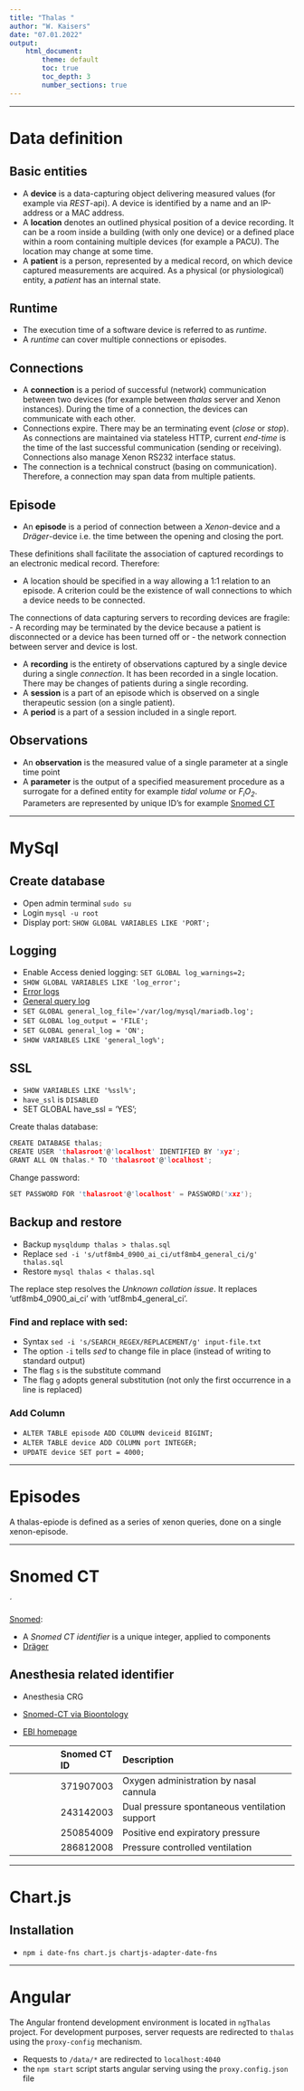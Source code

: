 ```yaml
---
title: "Thalas "
author: "W. Kaisers"
date: "07.01.2022"
output:
    html_document:
        theme: default
        toc: true
        toc_depth: 3
        number_sections: true
---
```


--------------------------------------------------------------------------------

<!-- ----------------------------------------------------------------------- -->
# Data definition
<!-- ----------------------------------------------------------------------- -->


## Basic entities

 - A **device** is a data-capturing object delivering measured values (for 
   example via *REST*-api).
   A device is identified by a name and an IP-address or a MAC
   address. 
 - A **location** denotes an outlined physical position of a device recording.
   It can be a room inside a building (with only one device) or a defined
   place within a room containing multiple devices (for example a PACU).
   The location may change at some time.
 - A **patient** is a person, represented by a medical record, on which 
   device captured measurements are acquired.
   As a physical (or physiological) entity, a *patient* has an internal 
   state.


## Runtime

 - The execution time of a software device is referred to as *runtime*.
 - A *runtime* can cover multiple connections or episodes.

## Connections

 - A **connection** is a period of successful (network) communication between 
   two devices (for example between *thalas* server and Xenon instances).
   During the time of a connection, the devices can communicate
   with each other.
 - Connections expire. There may be an terminating event (*close* or *stop*).
   As connections are maintained via stateless HTTP, current *end-time*
   is the time of the last successful communication (sending or receiving).
   Connections also manage Xenon RS232 interface status.
 - The connection is a technical construct (basing on communication).
   Therefore, a connection may span data from multiple patients.

## Episode

 - An **episode** is a period of connection between a 
  *Xenon*-device and a *Dräger*-device i.e. the time between the opening
  and closing the port.


These definitions shall facilitate the association of captured recordings to
an electronic medical record. Therefore:

 - A location should be specified in a way allowing a 1:1 relation to an episode.
   A criterion could be the existence of wall connections to which a device
   needs to be connected.

    
The connections of data capturing servers to recording devices are fragile:
 - A recording may be terminated by the device because a patient is
   disconnected or a device has been turned off or 
 - the network connection between server and device is lost.
   
 - A **recording** is the entirety of observations captured by a single
    device during a single *connection*. It has been recorded in a single 
    location. There may be changes of patients during a single recording.
 - A **session** is a part of an episode which is observed on a single
    therapeutic session (on a single patient).
 - A **period** is a part of a session included in a single report.


## Observations

  - An **observation** is the measured value of a single parameter at a single
    time point
  - A **parameter** is the output of a specified measurement procedure 
      as a surrogate for a defined entity for example *tidal volume* or
      *F<sub>i</sub>O<sub>2</sub>*. Parameters are represented by unique ID's
      for example [Snomed CT](https://www.snomed.org/)
    


--------------------------------------------------------------------------------

<!-- ----------------------------------------------------------------------- -->
# MySql
<!-- ----------------------------------------------------------------------- -->


## Create database

 - Open admin terminal `sudo su`
 - Login `mysql -u root`
 - Display port: `SHOW GLOBAL VARIABLES LIKE 'PORT';`
 
## Logging

 - Enable Access denied logging: `SET GLOBAL log_warnings=2;`
 - `SHOW GLOBAL VARIABLES LIKE 'log_error';`
 - [Error logs](https://mariadb.com/kb/en/server-system-variables/#log_error)
 - [General query log](https://mariadb.com/kb/en/general-query-log/)
 - `SET GLOBAL general_log_file='/var/log/mysql/mariadb.log';`
 - `SET GLOBAL log_output = 'FILE';`
 - `SET GLOBAL general_log = 'ON';`
 - `SHOW VARIABLES LIKE 'general_log%';`
 
## SSL

 - `SHOW VARIABLES LIKE '%ssl%';`
 - `have_ssl` is `DISABLED`
 - SET GLOBAL have_ssl = 'YES';

Create thalas database:
```c
CREATE DATABASE thalas;
CREATE USER 'thalasroot'@'localhost' IDENTIFIED BY 'xyz';
GRANT ALL ON thalas.* TO 'thalasroot'@'localhost';
```

Change password: 
```c
SET PASSWORD FOR 'thalasroot'@'localhost' = PASSWORD('xxz');
```

## Backup and restore

 - Backup `mysqldump thalas > thalas.sql`
 - Replace `sed -i 's/utf8mb4_0900_ai_ci/utf8mb4_general_ci/g' thalas.sql`
 - Restore `mysql thalas < thalas.sql`

The replace step resolves the *Unknown collation issue*.
It replaces 'utf8mb4_0900_ai_ci' with 'utf8mb4_general_ci'.

### Find and replace with sed:

 - Syntax `sed -i 's/SEARCH_REGEX/REPLACEMENT/g' input-file.txt`
 - The option `-i` tells *sed* to change file in place (instead of writing to standard output)
 - The flag `s` is the substitute command
 - The flag `g` adopts general substitution (not only the first occurrence in a line is replaced)

### Add Column

 - `ALTER TABLE episode ADD COLUMN deviceid BIGINT;`
 - `ALTER TABLE device ADD COLUMN port INTEGER;`
 - `UPDATE device SET port = 4000;`

--------------------------------------------------------------------------------

<!-- ----------------------------------------------------------------------- -->
# Episodes
<!-- ----------------------------------------------------------------------- -->

A thalas-epiode is defined as a series of xenon queries, done on a single
xenon-episode.


--------------------------------------------------------------------------------

<!-- ----------------------------------------------------------------------- -->
# Snomed CT
<!-- ----------------------------------------------------------------------- -->
´

[Snomed](https://confluence.ihtsdotools.org):

 - A *Snomed CT identifier* is a unique integer, applied to components
 - [Dräger](https://www.draeger.com/Library/Content/Beatmungsmodi_in_der_Intensivmedizin_nomenklatur-bk-9066354-de.pdf)
 
## Anesthesia related identifier

 - Anesthesia CRG
 
 - [Snomed-CT via Bioontology](https://bioportal.bioontology.org/ontologies/SNOMEDCT)
 - [EBI homepage](https://www.ebi.ac.uk/ols/ontologies/snomed)


+---------------+---------------+---------------------------------------------------------+
|               | Snomed CT ID  | Description                                             |
+:==============+:==============+:========================================================+
|               | 371907003     | Oxygen administration by nasal cannula                  |
+---------------+---------------+---------------------------------------------------------+
|               | 243142003     | Dual pressure spontaneous ventilation support           |
+---------------+---------------+---------------------------------------------------------+
|               | 250854009     | Positive end expiratory pressure                        |
+---------------+---------------+---------------------------------------------------------+
|               | 286812008     | Pressure controlled ventilation                         |
+---------------+---------------+---------------------------------------------------------+
 
--------------------------------------------------------------------------------

<!-- ----------------------------------------------------------------------- -->
# Chart.js
<!-- ----------------------------------------------------------------------- -->

## Installation

 - `npm i date-fns chart.js chartjs-adapter-date-fns`



--------------------------------------------------------------------------------

<!-- ----------------------------------------------------------------------- -->
# Angular
<!-- ----------------------------------------------------------------------- -->

The Angular frontend development environment is located in `ngThalas` project.
For development purposes, server requests are redirected to `thalas` using
the `proxy-config` mechanism.

 - Requests to `/data/*` are redirected to `localhost:4040`
 - the `npm start` script starts angular serving using the `proxy.config.json` file

